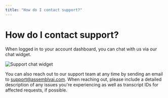 ```yaml
---
title: "How do I contact support?"
---
```


# How do I contact support?

When logged in to your account dashboard, you can chat with us via our chat widget.

![Support chat widget](https://assets.usepylon.com/3146465c-ffdc-4f31-a047-ed00a6250b20%2F1739331009315-image.png?Expires=253370764800&Signature=q4fBFaQLgsM1V7LuNv29~iQPFHMF8w3W-GUlWc5B~sI67jNsV9jL4ZBupYUrJw0r90K1DY8PMgrYvtRUILjt900B4vhq5gIyjlbul7j2Oq9vCROrwzz5ATEpieMp8P3ajf-YY~5VQl1q9YUJMKY5PrRXa1CDlEJRmKPUjxpfeCUtRwuCfGYKMKNELCIMLqhR~SnFPUFU61av769rngjhZ9k~LfrdQebYfNKaNllymt4SCiQGrPtkGX6IL-k-fuSPTFoGupWYYwRzsKqB8l8WXVHk0suz~5eRl1dbvoYfzT6YiNF8GnZ7E0JmefGyWYIpfMHwuAEeW7f1TuLQ9UNCxQ__&Key-Pair-Id=K3NV4LZ47N8M46)

You can also reach out to our support team at any time by sending an email to [support@assemblyai.com](mailto:support@assemblyai.com). When reaching out, please include a detailed description of any issues you're experiencing as well as transcript IDs for affected requests, if possible.
